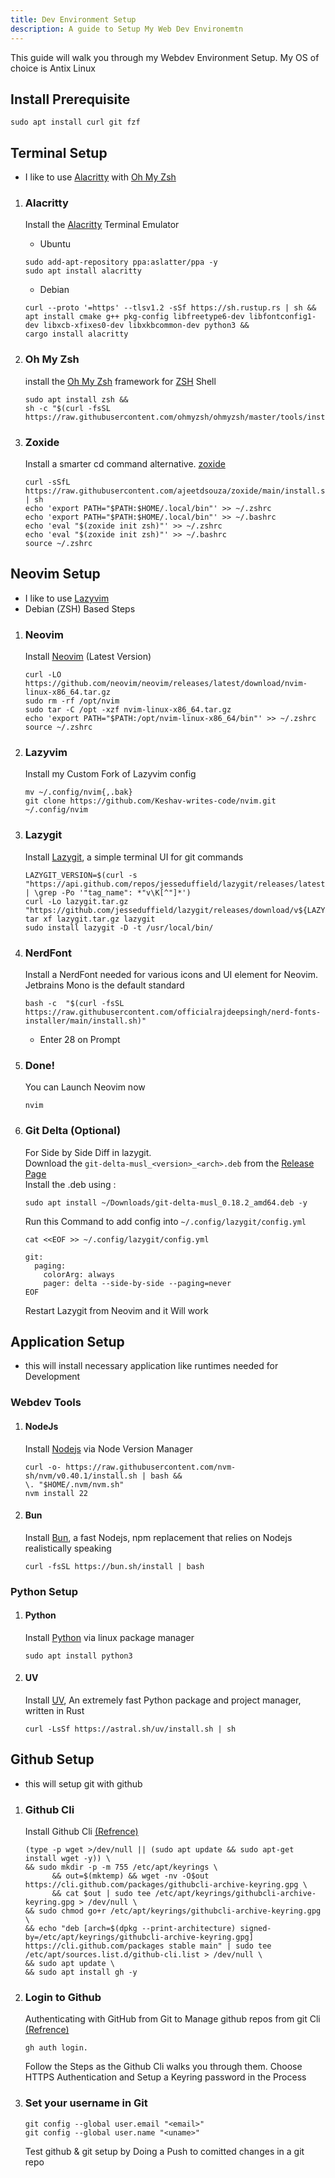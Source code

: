 ```yaml
---
title: Dev Environment Setup
description: A guide to Setup My Web Dev Environemtn
---
```


This guide will walk you through my Webdev Environment Setup.
My OS of choice is Antix Linux

## Install Prerequisite
```shell frame="none"
sudo apt install curl git fzf
```

## Terminal Setup
- I like to use [Alacritty](https://alacritty.org/) with [Oh My Zsh](https://ohmyz.sh/)

<Steps>

  1. ### Alacritty
      Install the [Alacritty](https://alacritty.org/) Terminal Emulator
      - Ubuntu
      ```shell frame="none"
      sudo add-apt-repository ppa:aslatter/ppa -y
      sudo apt install alacritty
      ```
      - Debian
      ```shell frame="none"
      curl --proto '=https' --tlsv1.2 -sSf https://sh.rustup.rs | sh &&
      apt install cmake g++ pkg-config libfreetype6-dev libfontconfig1-dev libxcb-xfixes0-dev libxkbcommon-dev python3 &&
      cargo install alacritty
      ```
  2. ### Oh My Zsh
      install the [Oh My Zsh](https://ohmyz.sh/) framework for [ZSH](https://www.zsh.org/) Shell
      ```shell frame="none"
      sudo apt install zsh &&
      sh -c "$(curl -fsSL https://raw.githubusercontent.com/ohmyzsh/ohmyzsh/master/tools/install.sh)"
      ```
  3. ### Zoxide
      Install a smarter cd command alternative. [zoxide](https://github.com/ajeetdsouza/zoxide) 

      ```shell frame="none"
      curl -sSfL https://raw.githubusercontent.com/ajeetdsouza/zoxide/main/install.sh | sh
      echo 'export PATH="$PATH:$HOME/.local/bin"' >> ~/.zshrc
      echo 'export PATH="$PATH:$HOME/.local/bin"' >> ~/.bashrc
      echo 'eval "$(zoxide init zsh)"' >> ~/.zshrc
      echo 'eval "$(zoxide init zsh)"' >> ~/.bashrc
      source ~/.zshrc
      ```
</Steps>

## Neovim Setup

- I like to use [Lazyvim](https://www.lazyvim.org/) 
- Debian (ZSH) Based Steps
<Steps>

  1. ### Neovim
      Install [ Neovim](https://github.com/neovim/neovim) (Latest Version)

      ```shell frame="none"
      curl -LO https://github.com/neovim/neovim/releases/latest/download/nvim-linux-x86_64.tar.gz
      sudo rm -rf /opt/nvim
      sudo tar -C /opt -xzf nvim-linux-x86_64.tar.gz
      echo 'export PATH="$PATH:/opt/nvim-linux-x86_64/bin"' >> ~/.zshrc
      source ~/.zshrc
      ```
  2. ### Lazyvim 
      Install my Custom Fork of Lazyvim config 

      ```shell frame="none"
      mv ~/.config/nvim{,.bak}
      git clone https://github.com/Keshav-writes-code/nvim.git ~/.config/nvim
      ```
  3. ### Lazygit 
      Install [ Lazygit](https://github.com/jesseduffield/lazygit), a simple terminal UI for git commands
      ```shell frame="none"
      LAZYGIT_VERSION=$(curl -s "https://api.github.com/repos/jesseduffield/lazygit/releases/latest" | \grep -Po '"tag_name": *"v\K[^"]*')
      curl -Lo lazygit.tar.gz "https://github.com/jesseduffield/lazygit/releases/download/v${LAZYGIT_VERSION}/lazygit_${LAZYGIT_VERSION}_Linux_x86_64.tar.gz"
      tar xf lazygit.tar.gz lazygit
      sudo install lazygit -D -t /usr/local/bin/
      ```
  4. ### NerdFont
      Install a NerdFont needed for various icons and UI element for Neovim.\
      Jetbrains Mono is the default standard
  
      ```shell frame="none"
      bash -c  "$(curl -fsSL https://raw.githubusercontent.com/officialrajdeepsingh/nerd-fonts-installer/main/install.sh)"
      ```
      - Enter 28 on Prompt
  5. ### Done!
      You can Launch Neovim now
      ```shell frame="none"
      nvim
      ```
  6. ### Git Delta (Optional)
      For Side by Side Diff in lazygit.\
      Download the `git-delta-musl_<version>_<arch>.deb` from the [Release Page](https://github.com/dandavison/delta/releases)\
      Install the .deb using :
      ```shell frame="none"
      sudo apt install ~/Downloads/git-delta-musl_0.18.2_amd64.deb -y
      ```
      Run this Command to add config into `~/.config/lazygit/config.yml`
      ```shell frame="none"
      cat <<EOF >> ~/.config/lazygit/config.yml

      git:
        paging:
          colorArg: always
          pager: delta --side-by-side --paging=never
      EOF
      ```
      Restart Lazygit from Neovim and it Will work
</Steps>


## Application Setup

- this will install necessary application like runtimes needed for Development

### Webdev Tools

<Steps>

  1. #### NodeJs
      Install [ Nodejs](https://nodejs.org/en) via Node Version Manager
      ```shell frame="none"
      curl -o- https://raw.githubusercontent.com/nvm-sh/nvm/v0.40.1/install.sh | bash &&
      \. "$HOME/.nvm/nvm.sh"
      nvm install 22
      ```
  2. #### Bun
      Install [Bun](https://bun.sh/), a fast Nodejs, npm replacement that relies on Nodejs realistically speaking

      ```shell frame="none"
      curl -fsSL https://bun.sh/install | bash
      ```

</Steps>

### Python Setup

<Steps>

  1. #### Python
      Install [Python](https://www.python.org/) via linux package manager
      ```shell frame="none"
      sudo apt install python3
      ```
  2. #### UV
      Install [UV](https://docs.astral.sh/uv/), An extremely fast Python package and project manager, written in Rust

      ```shell frame="none"
      curl -LsSf https://astral.sh/uv/install.sh | sh
      ```

</Steps>

## Github Setup

- this will setup git with github

<Steps>

  1. ### Github Cli
      Install Github Cli [(Refrence)](https://github.com/cli/cli/blob/trunk/docs/install_linux.md#debian-ubuntu-linux-raspberry-pi-os-apt)
      ```shell frame="none"
      (type -p wget >/dev/null || (sudo apt update && sudo apt-get install wget -y)) \
      && sudo mkdir -p -m 755 /etc/apt/keyrings \
            && out=$(mktemp) && wget -nv -O$out https://cli.github.com/packages/githubcli-archive-keyring.gpg \
            && cat $out | sudo tee /etc/apt/keyrings/githubcli-archive-keyring.gpg > /dev/null \
      && sudo chmod go+r /etc/apt/keyrings/githubcli-archive-keyring.gpg \
      && echo "deb [arch=$(dpkg --print-architecture) signed-by=/etc/apt/keyrings/githubcli-archive-keyring.gpg] https://cli.github.com/packages stable main" | sudo tee /etc/apt/sources.list.d/github-cli.list > /dev/null \
      && sudo apt update \
      && sudo apt install gh -y
      ```
  2. ### Login to Github
      Authenticating with GitHub from Git to Manage github repos from git Cli [(Refrence)](https://docs.github.com/en/get-started/getting-started-with-git/set-up-git#authenticating-with-github-from-git)

      ```shell frame="none"
      gh auth login.
      ```
      Follow the Steps as the Github Cli walks you through them. Choose HTTPS Authentication and Setup a Keyring password in the Process 
  3. ### Set your username in Git 
      ```shell frame="none"
      git config --global user.email "<email>"
      git config --global user.name "<uname>"
      ```
      Test github & git setup by Doing a Push to comitted changes in a git repo

</Steps>
